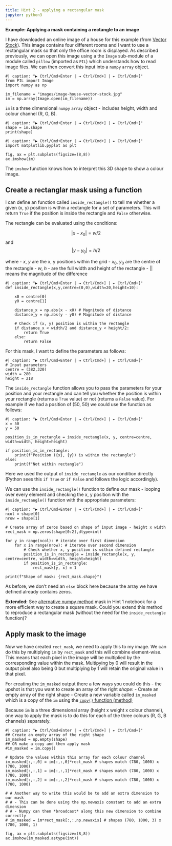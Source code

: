 ```yaml
---
title: Hint 2 - applying a rectangular mask
jupyter: python3
---
```




**Example: Applying a mask containing a rectangle to an image**

I have downloaded an online image of a house for this example (from [Vector Stock](https://www.vectorstock.com/royalty-free-vector/view-of-the-house-from-the-inside-vector-19801844)). This image contains four different rooms and I want to use a rectangular mask so that only the office room is displayed. As described previously, we can open this image using a the `Image` sub-module of a module called `pillow` (imported as `PIL`) which understands how to read image files. We can then convert this input into a `numpy` `array` object.

```pyodide
#| caption: "▶ Ctrl/Cmd+Enter | ⇥ Ctrl/Cmd+] | ⇤ Ctrl/Cmd+["
from PIL import Image
import numpy as np

im_filename = "images/image-house-vector-stock.jpg"
im = np.array(Image.open(im_filename))
```

`im` is a three dimensional `numpy` `array` object - includes height, width and colour channel (R, G, B).

```pyodide
#| caption: "▶ Ctrl/Cmd+Enter | ⇥ Ctrl/Cmd+] | ⇤ Ctrl/Cmd+["
shape = im.shape
print(shape)
```

```pyodide
#| caption: "▶ Ctrl/Cmd+Enter | ⇥ Ctrl/Cmd+] | ⇤ Ctrl/Cmd+["
import matplotlib.pyplot as plt

fig, ax = plt.subplots(figsize=(8,8))
ax.imshow(im)
```

The `imshow` function knows how to interpret this 3D shape to show a colour image.

## Create a rectanglar mask using a function

I can define an function called `inside_rectangle()` to tell me whether a given (x, y) position is within a rectangle for a set of parameters. This will return `True` if the position is inside the rectangle and `False` otherwise.

The rectangle can be evaluated using the conditions:

$$|x - x_0| = w/2$$
and
$$|y - y_0| = h/2$$

where
 - $x$, $y$ are the x, y positions within the grid
 - $x_0$, $y_0$ are the centre of the rectangle
 - $w$, $h$ - are the full width and height of the rectangle
 - $| |$ means the magnitude of the difference

```pyodide
#| caption: "▶ Ctrl/Cmd+Enter | ⇥ Ctrl/Cmd+] | ⇤ Ctrl/Cmd+["
def inside_rectangle(x,y,centre=(0,0),width=20,height=10):
    
    x0 = centre[0]
    y0 = centre[1]
    
    distance_x = np.abs(x - x0) # Magnitude of distance
    distance_y = np.abs(y - y0) # Magnitude of distance
    
    # Check if (x, y) position is within the rectangle
    if distance_x < width/2 and distance_y < height/2:
        return True
    else:
        return False
```

For this mask, I want to define the parameters as follows:

```pyodide
#| caption: "▶ Ctrl/Cmd+Enter | ⇥ Ctrl/Cmd+] | ⇤ Ctrl/Cmd+["
# Input parameters
centre = (382,320)
width = 280
height = 218
```

The `inside_rectangle` function allows you to pass the parameters for your position and your rectangle and can tell you whether the position is within your rectangle (returns a `True` value) or not (returns a `False` value). For example if we had a position of (50, 50) we could use the function as follows:

```pyodide
#| caption: "▶ Ctrl/Cmd+Enter | ⇥ Ctrl/Cmd+] | ⇤ Ctrl/Cmd+["
x = 50
y = 50

position_is_in_rectangle = inside_rectangle(x, y, centre=centre, width=width, height=height)

if position_is_in_rectangle:
    print(f"Position ({x}, {y}) is within the rectangle")
else:
    print(f"Not within rectangle")
```

Here we used the output of `inside_rectangle` as our condition directly (Python sees this `if True` or `if False` and follows the logic accordingly).

We can use the `inside_rectangle()` function to define our mask - looping over every element and checking the x, y position with the `inside_rectangle()` function with the appropriate parameters:

```pyodide
#| caption: "▶ Ctrl/Cmd+Enter | ⇥ Ctrl/Cmd+] | ⇤ Ctrl/Cmd+["
ncol = shape[0]
nrow = shape[1]

# Create array of zeros based on shape of input image - height x width
rect_mask = np.zeros(shape[0:2],dtype=int)

for y in range(ncol): # iterate over first dimension
    for x in range(nrow): # iterate over second dimension
        # Check whether x, y position is within defined rectangle
        position_is_in_rectangle = inside_rectangle(x, y, centre=centre, width=width, height=height)
        if position_is_in_rectangle:
            rect_mask[y, x] = 1

print(f"Shape of mask: {rect_mask.shape}")
```

As before, we don't need an `else` block here because the array we have defined already contains zeros.

**Extended:** See [alternative numpy method](hint1_mask.qmd#Extended:-Leveraging-numpy-functionality) mask in Hint 1 notebook for a more efficient way to create a square mask. Could you extend this method to reproduce a rectangular mask (without the need for the `inside_rectangle` function)?

## Apply mask to the image

Now we have created `rect_mask`, we need to apply this to my image. We can do this by multiplying `im` by `rect_mask` and this will combine element-wise. This means that each pixel in the image will be multiplied by the corresponding value within the mask. Multipying by 0 will result in the output pixel also being 0 but multiplying by 1 will retain the original value in that pixel.

For creating the `im_masked` output there a few ways you could do this - the upshot is that you want to create an array of the right *shape*:
 - Create an empty array of the right shape
 - Create a new variable called `im_masked` which is a copy of the `im` using the [`copy()` function (method)](https://numpy.org/doc/stable/reference/generated/numpy.copy.html)

Because `im` is a three dimensional array (height x weight x colour channel), one way to apply the mask is to do this for each of the three colours (R, G, B channels) separately.

```pyodide
#| caption: "▶ Ctrl/Cmd+Enter | ⇥ Ctrl/Cmd+] | ⇤ Ctrl/Cmd+["
## Create an empty array of the right shape
im_masked = np.empty(shape)
## OR make a copy and then apply mask
#im_masked = im.copy()

# Update the values within this array for each colour channel
im_masked[:,:,0] = im[:,:,0]*rect_mask # shapes match (780, 1000) x (780, 1000)
im_masked[:,:,1] = im[:,:,1]*rect_mask # shapes match (780, 1000) x (780, 1000)
im_masked[:,:,2] = im[:,:,2]*rect_mask # shapes match (780, 1000) x (780, 1000)

# # Another way to write this would be to add an extra dimension to our mask
# # - This can be done using the np.newaxis constant to add an extra dimension
# # - Numpy can then *broadcast* along this new dimension to combine correctly
# im_masked = im*rect_mask[:,:,np.newaxis] # shapes (780, 1000, 3) x (780, 1000, 1)

fig, ax = plt.subplots(figsize=(8,8))
ax.imshow(im_masked.astype(int)) 
```

